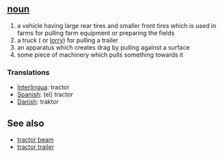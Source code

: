 == [[noun]] ==
# a vehicle having large rear tires and smaller front tires which is used in farms for pulling farm equipment or preparing the fields
# a truck ( or [[lorry]]) for pulling a trailer
# an apparatus which creates drag by pulling against a surface
# some piece of machinery which pulls something towards it

=== Translations ===
*[[Interlingua]]: tractor
*[[Spanish]]: (el) tractor
*[[Danish]]: traktor

== See also ==
*[[tractor beam]]
*[[tractor trailer]]